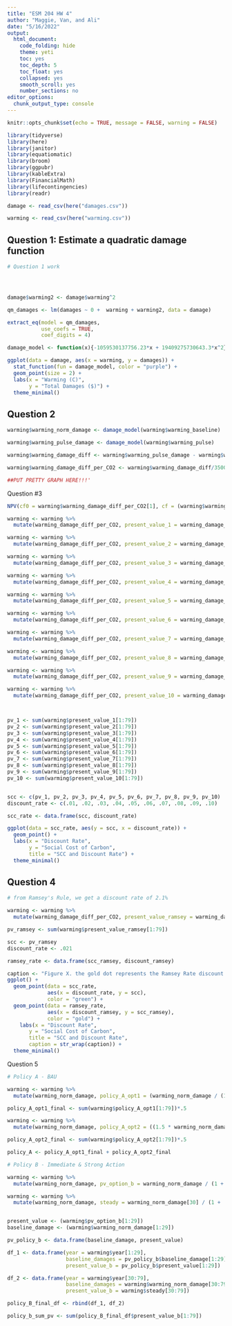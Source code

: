 ```yaml
---
title: "ESM 204 HW 4"
author: "Maggie, Van, and Ali"
date: "5/16/2022"
output: 
  html_document:
    code_folding: hide
    theme: yeti
    toc: yes
    toc_depth: 5
    toc_float: yes
    collapsed: yes
    smooth_scroll: yes
    number_sections: no
editor_options:
  chunk_output_type: console
---
```


```r
knitr::opts_chunk$set(echo = TRUE, message = FALSE, warning = FALSE)

library(tidyverse)
library(here)
library(janitor)
library(equatiomatic)
library(broom)
library(ggpubr)
library(kableExtra)
library(FinancialMath)
library(lifecontingencies)
library(readr)

```


```r
damage <- read_csv(here("damages.csv"))

warming <- read_csv(here("warming.csv"))
```



## Question 1: Estimate a quadratic damage function


```r
# Question 1 work




damage$warming2 <- damage$warming^2

qm_damages <- lm(damages ~ 0 +  warming + warming2, data = damage)

extract_eq(model = qm_damages, 
           use_coefs = TRUE,
           coef_digits = 4)

damage_model <- function(x){-1059530137756.23*x + 19409275730643.3*x^2}

ggplot(data = damage, aes(x = warming, y = damages)) +
  stat_function(fun = damage_model, color = "purple") +
  geom_point(size = 2) +
  labs(x = "Warming (C)",
       y = "Total Damages ($)") +
  theme_minimal()


```

## Question 2

```r
warming$warming_norm_damage <- damage_model(warming$warming_baseline)

warming$warming_pulse_damage <- damage_model(warming$warming_pulse)

warming$warming_damage_diff <- warming$warming_pulse_damage - warming$warming_norm_damage

warming$warming_damage_diff_per_CO2 <- warming$warming_damage_diff/35000000000

##PUT PRETTY GRAPH HERE!!!'


```

Question #3

```r
NPV(cf0 = warming$warming_damage_diff_per_CO2[1], cf = (warming$warming_damage_diff_per_CO2), times = c(1:79), i = .01)
```


```r
warming <- warming %>% 
  mutate(warming_damage_diff_per_CO2, present_value_1 = warming_damage_diff_per_CO2 / (1 + .01)^(...1))

warming <- warming %>% 
  mutate(warming_damage_diff_per_CO2, present_value_2 = warming_damage_diff_per_CO2 / (1 + .02)^(...1))

warming <- warming %>% 
  mutate(warming_damage_diff_per_CO2, present_value_3 = warming_damage_diff_per_CO2 / (1 + .03)^(...1))

warming <- warming %>% 
  mutate(warming_damage_diff_per_CO2, present_value_4 = warming_damage_diff_per_CO2 / (1 + .04)^(...1))

warming <- warming %>% 
  mutate(warming_damage_diff_per_CO2, present_value_5 = warming_damage_diff_per_CO2 / (1 + .05)^(...1))

warming <- warming %>% 
  mutate(warming_damage_diff_per_CO2, present_value_6 = warming_damage_diff_per_CO2 / (1 + .06)^(...1))

warming <- warming %>% 
  mutate(warming_damage_diff_per_CO2, present_value_7 = warming_damage_diff_per_CO2 / (1 + .07)^(...1))

warming <- warming %>% 
  mutate(warming_damage_diff_per_CO2, present_value_8 = warming_damage_diff_per_CO2 / (1 + .08)^(...1))

warming <- warming %>% 
  mutate(warming_damage_diff_per_CO2, present_value_9 = warming_damage_diff_per_CO2 / (1 + .09)^(...1))

warming <- warming %>% 
  mutate(warming_damage_diff_per_CO2, present_value_10 = warming_damage_diff_per_CO2 / (1 + .10)^(...1))



pv_1 <- sum(warming$present_value_1[1:79])
pv_2 <- sum(warming$present_value_2[1:79])
pv_3 <- sum(warming$present_value_3[1:79])
pv_4 <- sum(warming$present_value_4[1:79])
pv_5 <- sum(warming$present_value_5[1:79])
pv_6 <- sum(warming$present_value_6[1:79])
pv_7 <- sum(warming$present_value_7[1:79])
pv_8 <- sum(warming$present_value_8[1:79])
pv_9 <- sum(warming$present_value_9[1:79])
pv_10 <- sum(warming$present_value_10[1:79])


scc <- c(pv_1, pv_2, pv_3, pv_4, pv_5, pv_6, pv_7, pv_8, pv_9, pv_10)
discount_rate <- c(.01, .02, .03, .04, .05, .06, .07, .08, .09, .10)

scc_rate <- data.frame(scc, discount_rate)

ggplot(data = scc_rate, aes(y = scc, x = discount_rate)) +
  geom_point() +
  labs(x = "Discount Rate",
       y = "Social Cost of Carbon",
       title = "SCC and Discount Rate") +
  theme_minimal()
```

## Question 4

```r

# from Ramsey's Rule, we get a discount rate of 2.1% 

warming <- warming %>% 
  mutate(warming_damage_diff_per_CO2, present_value_ramsey = warming_damage_diff_per_CO2 / (1 + .021)^(...1))

pv_ramsey <- sum(warming$present_value_ramsey[1:79])

scc <- pv_ramsey
discount_rate <- .021

ramsey_rate <- data.frame(scc_ramsey, discount_ramsey)

caption <- "Figure X. the gold dot represents the Ramsey Rate discount rate and Social Cost of Carbon calculation"
ggplot() +
  geom_point(data = scc_rate, 
             aes(x = discount_rate, y = scc), 
             color = "green") +
  geom_point(data = ramsey_rate, 
             aes(x = discount_ramsey, y = scc_ramsey), 
             color = "gold") +
    labs(x = "Discount Rate",
       y = "Social Cost of Carbon",
       title = "SCC and Discount Rate",
       caption = str_wrap(caption)) +
  theme_minimal()

```


Question 5

```r
# Policy A - BAU

warming <- warming %>% 
  mutate(warming_norm_damage, policy_A_opt1 = (warming_norm_damage / (1 + .02)^(...1)))

policy_A_opt1_final <- sum(warming$policy_A_opt1[1:79])*.5

warming <- warming %>% 
  mutate(warming_norm_damage, policy_A_opt2 = ((1.5 * warming_norm_damage) / (1 + .02)^(...1)))

policy_A_opt2_final <- sum(warming$policy_A_opt2[1:79])*.5

policy_A <- policy_A_opt1_final + policy_A_opt2_final

```

```r
# Policy B - Immediate & Strong Action

warming <- warming %>% 
  mutate(warming_norm_damage, pv_option_b = warming_norm_damage / (1 + .02)^(...1))

warming <- warming %>%
  mutate(warming_norm_damage, steady = warming_norm_damage[30] / (1 + .02)^(...1[30]))


present_value <- (warming$pv_option_b[1:29])
baseline_damage <- (warming$warming_norm_damage[1:29])

pv_policy_b <- data.frame(baseline_damage, present_value)

df_1 <- data.frame(year = warming$year[1:29],
                   baseline_damages = pv_policy_b$baseline_damage[1:29],
                   present_value_b = pv_policy_b$present_value[1:29])

df_2 <- data.frame(year = warming$year[30:79],
                   baseline_damages = warming$warming_norm_damage[30:79],
                   present_value_b = warming$steady[30:79])

policy_B_final_df <- rbind(df_1, df_2)

policy_b_sum_pv <- sum(policy_B_final_df$present_value_b[1:79])
```

